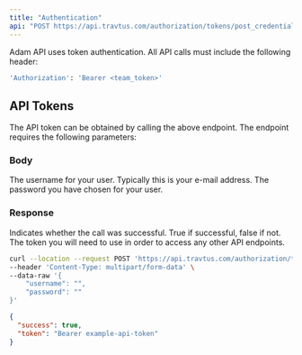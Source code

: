 ```yaml
---
title: "Authentication"
api: "POST https://api.travtus.com/authorization/tokens/post_credentials/"
---
```


Adam API uses token authentication. All API calls must include the following header:
```bash
'Authorization': 'Bearer <team_token>'
```

## API Tokens

The API token can be obtained by calling the above endpoint. The endpoint requires the following parameters:

### Body

<ParamField body="username" type="string">
  The username for your user. Typically this is your e-mail address.
</ParamField>

<ParamField body="password" type="string">
  The password you have chosen for your user.
</ParamField>

### Response

<ResponseField name="success" type="boolean">
  Indicates whether the call was successful. True if successful, false if not.
</ResponseField>

<ResponseField name="token" type="string">
  The token you will need to use in order to access any other API endpoints.
</ResponseField>

<RequestExample>

```bash Example Request
curl --location --request POST 'https://api.travtus.com/authorization/tokens/post_credentials/' \
--header 'Content-Type: multipart/form-data' \
--data-raw '{
    "username": "",
    "password": ""
}'
```

</RequestExample>

<ResponseExample>

```json Response
{
  "success": true,
  "token": "Bearer example-api-token"
}
```

</ResponseExample>
